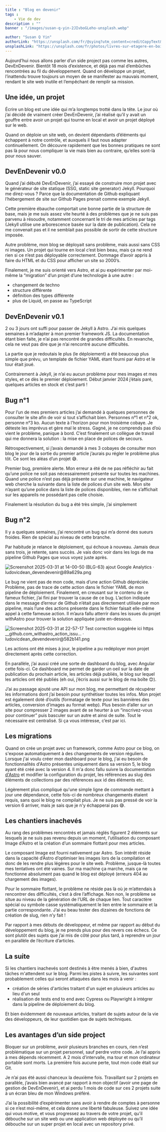 ```yaml
---
title : "Blog en devenir"
tags :
    - Vie de dev
description : ""
banner : "/images/susan-q-yin-2JIvboGLeho-unsplash.webp"

author: "Susan Q Yin"
authorLink: "https://unsplash.com/fr/@syinq?utm_content=creditCopyText&utm_medium=referral&utm_source=unsplash"
unsplashLink: "https://unsplash.com/fr/photos/livres-sur-etagere-en-bois-marron-2JIvboGLeho?utm_content=creditCopyText&utm_medium=referral&utm_source=unsplash"
---
```


Aujourd’hui nous allons parler d’un side project pas comme les autres, DevEnDevenir. Bientôt 18 mois d’existence, et déjà pas mal d’embûches rencontrées au fil du développement. Quand on développe un projet, l’inattendu trouve toujours un moyen de se manifester au mauvais moment, rendant le site web inutile et l’empêchant de remplir sa mission.

## Une idée, un projet

Écrire un blog est une idée qui m’a longtemps trotté dans la tête. Le jour où j’ai décidé de vraiment créer DevEnDevenir, j’ai réalisé qu’il y avait un gouffre entre avoir un projet qui tourne en local et avoir un projet déployé sur le web.

Quand on déploie un site web, on devient dépendants d’éléments qui échappent à notre contrôle, et auxquels il faut nous adapter continuellement. On découvre rapidement que les bonnes pratiques ne sont pas là pour nous compliquer la vie mais bien au contraire, qu’elles sont-là pour nous sauver.

## DevEnDevenir v0.0

Quand j’ai débuté DevEnDevenir, j’ai essayé de construire mon projet avec le générateur de site statique (SSG, static site generator) Jekyll. Pourquoi me direz-vous ? Parce que la documentation de Github expliquant l’hébergement de site sur Github Pages prenait comme exemple Jekyll.

Cette première ébauche comportait une bonne partie de la structure de base, mais je me suis assez vite heurté à des problèmes que je ne suis pas parvenu à résoudre, notamment concernant le tri de mes articles par tags (Jekyll utilise une arborescence basée sur la date de publication). Cela ne me convenait pas et il ne semblait pas possible de sortir de cette structure imposée.

Autre problème, mon blog se déployait sans problème, mais aussi sans CSS ni images. Un projet qui tourne en local c’est bien beau, mais ça ne rend rien si ce n’est pas déployable correctement. Dommage d’avoir appris à faire du HTML et du CSS pour afficher un site so 2000’s.

Finalement, je me suis orienté vers Astro, et ai pu expérimenter par moi-même la “migration” d’un projet d’une technologie à une autre :

- changement de techno
- structure différente
- définition des types différente
- plus de Liquid, on passe au TypeScript

## DevEnDevenir v0.1

2 ou 3 jours ont suffi pour passer de Jekyll à Astro. J’ai mis quelques semaines à m’adapter à mon premier framework JS. La documentation étant bien faite, je n’ai pas rencontré de grandes difficultés. En revanche, cela ne veut pas dire que je n’ai rencontré aucune difficultés.

La partie que je redoutais le plus (le déploiement) a été beaucoup plus simple que prévu, un template de fichier YAML étant fourni par Astro et le tour était joué.

Contrairement à Jekyll, je n’ai eu aucun problème pour mes images et mes styles, et ce dès le premier déploiement. Début janvier 2024 j’étais paré, quelques articles en stock et c’est parti !

## Bug n°1

Pour l’un de mes premiers articles j’ai demandé à quelques personnes de consulter le site afin de voir si tout s’affichait bien. Personnes n°1 et n°2 ok, personne n°3 ko. Aucun texte à l’horizon pour mon troisième cobaye. Je déteste les imprévus et gère mal le stress. Gagné, je ne comprends pas d’où vient le problème, panique à bord. C’est finalement un collègue de travail qui me donnera la solution : la mise en place de polices de secours.

Rétrospectivement, si j’avais demandé à mes 3 cobayes de consulter mon blog le jour de la sortie du premier article j’aurais pu régler le problème plus tôt. Ce sont les aléas d’un projet 😅.

Premier bug, première alerte. Mon erreur a été de ne pas réfléchir au fait qu’une police ne soit pas nécessairement présente sur toutes les machines. Quand une police n’est pas déjà présente sur une machine, le navigateur web cherche la suivante dans la liste de polices d’un site web. Mon site n’ayant qu’une police dans la liste de polices disponibles, rien ne s’affichait sur les appareils ne possédant pas celle choisie.

Finalement la résolution du bug a été très simple, j’ai simplement 

## Bug n°2

Il y a quelques semaines, j’ai rencontré un bug qui m’a donné des sueurs froides. Rien de spécial au niveau de cette branche.

Par habitude je relance le déploiement, qui échoue à nouveau. Jamais deux sans trois, je retente, sans succès. Je vais donc voir dans les logs de ma pipeline Github Pages que vous voyez juste après.

![Screenshot 2025-03-31 at 14-00-50 (BLG-63) ajout Google Analytics · ludovicdean_devendevenir@89a629a.png](attachment:b67e60d6-9820-4035-933c-b841d62c9e58:Screenshot_2025-03-31_at_14-00-50_(BLG-63)_ajout_Google_Analytics__ludovicdean_devendevenir89a629a.png)

Le bug ne vient pas de mon code, mais d’une action Github dépréciée. Problème, pas de trace de cette action dans le fichier YAML de mon pipeline de déploiement. Finalement, en creusant sur le contenu de ce fameux fichier, j’ai fini par trouver la cause de ce bug. L’action indiquée dans le message d’erreur de Github n’était pas directement utilisée par mon pipeline, mais l’une des actions présente dans le fichier faisait elle-même appel à cette fameuse action. Il m’aura fallu atterrir dans les issues du projet withAstro pour trouver la solution appliquée juste en-dessous.

![Screenshot 2025-03-31 at 22-57-17 Test correction suggérée ici https __github.com_withastro_action_issu… · ludovicdean_devendevenir@582b141.png](attachment:ebc3ec2d-68ac-4af0-bccb-795d09224a69:Screenshot_2025-03-31_at_22-57-17_Test_correction_suggre_ici_https___github.com_withastro_action_issu__ludovicdean_devendevenir582b141.png)

Les actions ont été mises à jour, le pipeline a pu redéployer mon projet directement après cette correction.

En parallèle, j’ai aussi créé une sorte de dashboard du blog, avec Angular cette fois-ci. Ce dashboard me permet de garder un oeil sur la date de publication du prochain article, les articles déjà publiés, le blog sur lequel les articles ont été publiés (eh oui, j’écris aussi sur le blog de ma boîte 😊).

J’ai au passage ajouté une API sur mon blog, me permettant de récupérer les informations dont j’ai besoin pour synthétiser toutes les infos. Mon projet est également doté d’outils (formatage de texte pour les bannières des articles, conversion d’images au format webp). Plus besoin d’aller sur un site pour compresser 2 images avant de se heurter à un “inscrivez-vous pour continuer” puis basculer sur un autre et ainsi de suite. Tout le nécessaire est centralisé. Si ça vous intéresse, c’est par ici.

## Les migrations

Quand on crée un projet avec un framework, comme Astro pour ce blog, on s'expose automatiquement à des changements de version réguliers. Lorsque j'ai voulu créer mon dashboard pour le blog, j'ai eu besoin de fonctionnalités d'Astro présentes uniquement dans sa version 5, le blog ayant été créé avec la version 4. Il m'a donc fallu suivre la documentation [d'Astro](https://docs.astro.build/fr/guides/upgrade-to/v5/) et modifier la configuration du projet, les références au slug des éléments de collections par des références aux id des éléments etc.

Légèrement plus compliqué qu'une simple ligne de commande mettant à jour une dépendance, cette fois-ci de nombreux changements étaient requis, sans quoi le blog ne compilait plus. Je ne suis pas pressé de voir la version 6 arriver, mais je sais que je n'y échapperai pas 😅.

## Les chantiers inachevés

Au rang des problèmes rencontrés et jamais réglés figurent 2 éléments sur lesquels je ne suis pas revenu depuis un moment, l’utilisation du composant Image d’Astro et la création d’un sommaire flottant pour mes articles.

Le composant Image est fourni nativement par Astro. Son intérêt réside dans la capacité d’Astro d’optimiser les images lors de la compilation et donc de les rendre plus légères pour le site web. Problème, jusque-là toutes mes tentatives ont été vaines. Sur ma machine ça marche, mais ça ne fonctionne absolument pas quand le blog est déployé (erreurs 404 au chargement des images).

Pour le sommaire flottant, le problème ne réside pas là où je m’attendais à rencontrer des difficultés, c’est à dire l’affichage. Non non, le problème se situe au niveau de la génération de l’URL de chaque lien. Tout caractère spécial ou symbole casse systématiquement le lien entre le sommaire et la partie correspondante. J’ai eu beau tester des dizaines de fonctions de création de slug, rien n’y fait !

Par rapport à mes débuts de développeur, et même par rapport au début du développement du blog, je ne prends plus pour des revers ces échecs. Ce sont plutôt des sujets que j’ai mis de côté pour plus tard, à reprendre un jour en parallèle de l’écriture d’articles.

## La suite

Si les chantiers inachevés sont destinés à être menés à bien, d'autres tâches m'attendent sur le blog. Parmi les pistes à suivre, les suivantes sont probablement celles qui seront attaquées dans les mois à venir :

- création de séries d'articles traitant d'un sujet en plusieurs articles au lieu d'un seul
- réalisation de tests end to end avec Cypress ou Playwright à intégrer dans la pipeline de déploiement du blog.

Et bien évidemment de nouveaux articles, traitant de sujets autour de la vie des développeurs, de leur quotidien que de sujets techniques.

## Les avantages d’un side project

Bloquer sur un problème, avoir plusieurs branches en cours, rien n’est problématique sur un projet personnel, sauf perdre votre code. Je l’ai appris à mes dépends récemment. A 2 mois d’intervalle, ma tour et mon ordinateur portable sont morts. La première fois aucune perte, tout mon code était sur Git.

Je n’ai pas été aussi chanceux la deuxième fois. Travaillant sur 2 projets en parallèle, j’avais bien avancé par rapport à mon objectif (avoir une page de gestion de DevEnDevenir), et ai perdu 1 mois de code sur ces 2 projets suite à un écran bleu de mon Windows préféré. 

J’ai la possibilité d’expérimenter sans avoir à rendre de comptes à personne si ce n’est moi-même, et cela donne une liberté fabuleuse. Suivez une idée qui vous motive, et vous progressez au travers de votre projet, qu’il débouche sur un site web ou une application web déployée ou qu’il débouche sur un super projet en local avec un repository privé.